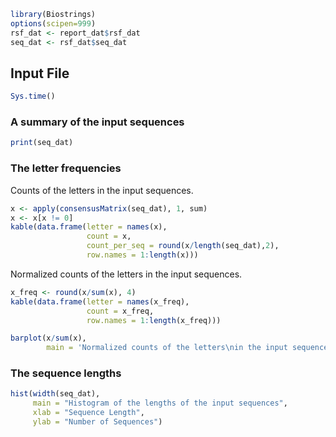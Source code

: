 ```r
library(Biostrings)
options(scipen=999)
rsf_dat <- report_dat$rsf_dat
seq_dat <- rsf_dat$seq_dat
```

## Input File

```r
Sys.time()
```

### A summary of the input sequences

```r
print(seq_dat)
```

### The letter frequencies

Counts of the letters in the input sequences.
```r
x <- apply(consensusMatrix(seq_dat), 1, sum)
x <- x[x != 0]
kable(data.frame(letter = names(x),
                 count = x,
                 count_per_seq = round(x/length(seq_dat),2),
                 row.names = 1:length(x)))
```

Normalized counts of the letters in the input sequences.
```r
x_freq <- round(x/sum(x), 4)
kable(data.frame(letter = names(x_freq),
                 count = x_freq,
                 row.names = 1:length(x_freq)))
```

```r
barplot(x/sum(x),
        main = 'Normalized counts of the letters\nin the input sequences')
```

### The sequence lengths

```r
hist(width(seq_dat),
     main = "Histogram of the lengths of the input sequences",
     xlab = "Sequence Length",
     ylab = "Number of Sequences")
```
